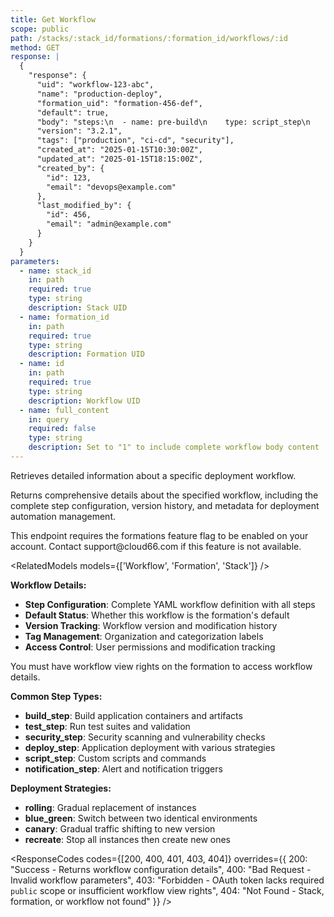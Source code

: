 ```yaml
---
title: Get Workflow
scope: public
path: /stacks/:stack_id/formations/:formation_id/workflows/:id
method: GET
response: |
  {
    "response": {
      "uid": "workflow-123-abc",
      "name": "production-deploy",
      "formation_uid": "formation-456-def",
      "default": true,
      "body": "steps:\n  - name: pre-build\n    type: script_step\n    config:\n      command: echo 'Starting deployment'\n  - name: build\n    type: build_step\n    config:\n      dockerfile: Dockerfile\n      context: .\n      args:\n        NODE_ENV: production\n  - name: test\n    type: test_step\n    config:\n      command: npm run test:ci\n      timeout: 300\n  - name: security-scan\n    type: security_step\n    config:\n      scanner: trivy\n      fail_on_critical: true\n  - name: deploy\n    type: deploy_step\n    config:\n      strategy: rolling\n      max_unavailable: 1\n      health_check_timeout: 120\n  - name: post-deploy\n    type: script_step\n    config:\n      command: echo 'Deployment completed successfully'",
      "version": "3.2.1",
      "tags": ["production", "ci-cd", "security"],
      "created_at": "2025-01-15T10:30:00Z",
      "updated_at": "2025-01-15T18:15:00Z",
      "created_by": {
        "id": 123,
        "email": "devops@example.com"
      },
      "last_modified_by": {
        "id": 456,
        "email": "admin@example.com"
      }
    }
  }
parameters:
  - name: stack_id
    in: path
    required: true
    type: string
    description: Stack UID
  - name: formation_id
    in: path
    required: true
    type: string
    description: Formation UID
  - name: id
    in: path
    required: true
    type: string
    description: Workflow UID
  - name: full_content
    in: query
    required: false
    type: string
    description: Set to "1" to include complete workflow body content
---
```


Retrieves detailed information about a specific deployment workflow.

Returns comprehensive details about the specified workflow, including the complete step configuration, version history, and metadata for deployment automation management.

<Callout type="warning" title="Feature Flag Required">
This endpoint requires the formations feature flag to be enabled on your account. Contact support@cloud66.com if this feature is not available.
</Callout>

<RelatedModels models={['Workflow', 'Formation', 'Stack']} />

**Workflow Details:**
- **Step Configuration**: Complete YAML workflow definition with all steps
- **Default Status**: Whether this workflow is the formation's default
- **Version Tracking**: Workflow version and modification history
- **Tag Management**: Organization and categorization labels
- **Access Control**: User permissions and modification tracking

<Callout type="info" title="Permission Required">
You must have workflow view rights on the formation to access workflow details.
</Callout>

**Common Step Types:**
- **build_step**: Build application containers and artifacts
- **test_step**: Run test suites and validation
- **security_step**: Security scanning and vulnerability checks
- **deploy_step**: Application deployment with various strategies
- **script_step**: Custom scripts and commands
- **notification_step**: Alert and notification triggers

**Deployment Strategies:**
- **rolling**: Gradual replacement of instances
- **blue_green**: Switch between two identical environments
- **canary**: Gradual traffic shifting to new version
- **recreate**: Stop all instances then create new ones

<ResponseCodes 
  codes={[200, 400, 401, 403, 404]}
  overrides={{
    200: "Success - Returns workflow configuration details",
    400: "Bad Request - Invalid workflow parameters",
    403: "Forbidden - OAuth token lacks required `public` scope or insufficient workflow view rights",
    404: "Not Found - Stack, formation, or workflow not found"
  }}
/>